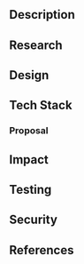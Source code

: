 # <Feature>

## Description

<!-- A short description of the feature -->

## Research

<!-- Research content or related articles and documentation -->

## Design

<!-- Design content or related documentation -->

## Tech Stack

<!-- list of technologies used -->


### Proposal

<!-- Proposal content -->


## Impact

<!-- Impact of this feature in the project -->

## Testing

<!-- How test should be implemented to ensure quality of the feature -->

## Security

<!-- Security impact and measures taken to improve or mitigate security issues -->

## References

<!-- Any relevant articles, books, or links -->
